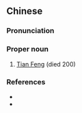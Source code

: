 {{also|田丰}}
==Chinese==
{{zh-forms|s=田丰}}

===Pronunciation===
{{zh-pron
|m=Tián Fēng
|cat=pn
}}

===Proper noun===
{{zh-proper noun}}

# [[w:Tian Feng|Tian Feng]] (died 200)

===References===
* {{pedialite|田豐|lang=zh}}
* {{pedialite|Tian Feng}}